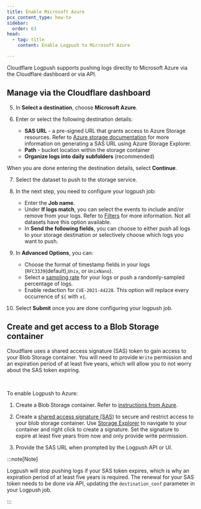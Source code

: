 ```yaml
---
title: Enable Microsoft Azure
pcx_content_type: how-to
sidebar:
  order: 63
head:
  - tag: title
    content: Enable Logpush to Microsoft Azure

---
```



Cloudflare Logpush supports pushing logs directly to Microsoft Azure via the Cloudflare dashboard or via API.

## Manage via the Cloudflare dashboard

<Render file="enable-logpush-job" />

5. In **Select a destination**, choose **Microsoft Azure**.

6. Enter or select the following destination details:
   * **SAS URL** - a pre-signed URL that grants access to Azure Storage resources. Refer to [Azure storage documentation](https://learn.microsoft.com/en-us/azure/storage/storage-explorer/vs-azure-tools-storage-manage-with-storage-explorer?tabs=macos#shared-access-signature-sas-url) for more information on generating a SAS URL using Azure Storage Explorer.
   * **Path** - bucket location within the storage container
   * **Organize logs into daily subfolders** (recommended)

When you are done entering the destination details, select **Continue**.

7. Select the dataset to push to the storage service.

8. In the next step, you need to configure your logpush job:
   * Enter the **Job name**.
   * Under **If logs match**, you can select the events to include and/or remove from your logs. Refer to [Filters](/logs/logpush/logpush-job/filters/) for more information. Not all datasets have this option available.
   * In **Send the following fields**, you can choose to either push all logs to your storage destination or selectively choose which logs you want to push.

9. In **Advanced Options**, you can:
    * Choose the format of timestamp fields in your logs (`RFC3339`(default),`Unix`, or `UnixNano`).
    * Select a [sampling rate](/logs/logpush/logpush-job/api-configuration/#sampling-rate) for your logs or push a randomly-sampled percentage of logs.
    * Enable redaction for `CVE-2021-44228`. This option will replace every occurrence of `${` with `x{`.

10. Select **Submit** once you are done configuring your logpush job.

## Create and get access to a Blob Storage container

Cloudflare uses a shared access signature (SAS) token to gain access to your Blob Storage container. You will need to provide `Write` permission and an expiration period of at least five years, which will allow you to not worry about the SAS token expiring.

<Render file="enable-read-permissions" /> <br/>

To enable Logpush to Azure:

1. Create a Blob Storage container. Refer to [instructions from Azure](https://docs.microsoft.com/en-us/azure/storage/blobs/storage-quickstart-blobs-portal).

2. Create a [shared access signature (SAS)](https://learn.microsoft.com/en-us/azure/storage/common/storage-sas-overview) to secure and restrict access to your blob storage container. Use [Storage Explorer](https://learn.microsoft.com/en-us/azure/storage/storage-explorer/vs-azure-tools-storage-manage-with-storage-explorer) to navigate to your container and right click to create a signature. Set the signature to expire at least five years from now and only provide write permission.

3. Provide the SAS URL when prompted by the Logpush API or UI.

:::note[Note]


Logpush will stop pushing logs if your SAS token expires, which is why an expiration period of at least five years is required. The renewal for your SAS token needs to be done via API, updating the `destination_conf` parameter in your Logpush job.


:::

